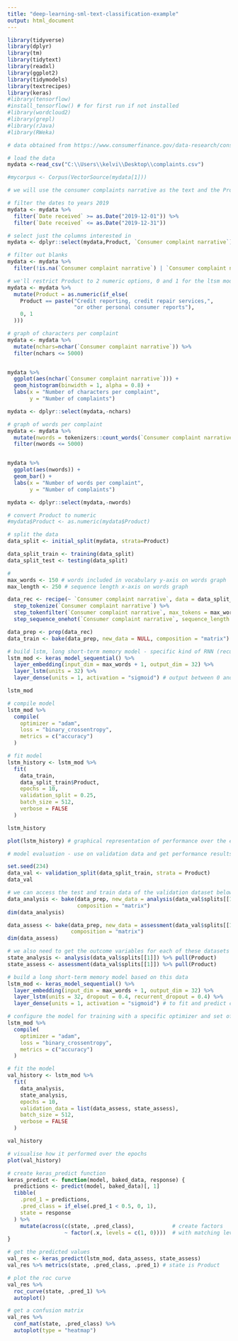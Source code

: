 ---
title: "deep-learning-sml-text-classification-example"
output: html_document
---

``` {r, setup}
library(tidyverse)
library(dplyr)
library(tm)
library(tidytext)
library(readxl)
library(ggplot2)
library(tidymodels)
library(textrecipes)
library(keras)
#library(tensorflow)
#install_tensorflow() # for first run if not installed
#library(wordcloud2)
#library(grepl)
#library(rJava)
#library(RWeka)
```

```{r, echo=FALSE}
# data obtained from https://www.consumerfinance.gov/data-research/consumer-complaints/

# load the data
mydata <-read_csv("C:\\Users\\kelvi\\Desktop\\complaints.csv")

#mycorpus <- Corpus(VectorSource(mydata[1]))

# we will use the consumer complaints narrative as the text and the Product as the category to predict

# filter the dates to years 2019
mydata <- mydata %>%
  filter(`Date received` >= as.Date("2019-12-01")) %>%
  filter(`Date received` <= as.Date("2019-12-31"))

# select just the columns interested in
mydata <- dplyr::select(mydata,Product, `Consumer complaint narrative`)

# filter out blanks
mydata <- mydata %>%
  filter(!is.na(`Consumer complaint narrative`) | `Consumer complaint narrative` != "")

# we'll restrict Product to 2 numeric options, 0 and 1 for the ltsm model
mydata <- mydata %>%
  mutate(Product = as.numeric(if_else(
    Product == paste("Credit reporting, credit repair services,",
                     "or other personal consumer reports"),
    0, 1
  )))

# graph of characters per complaint
mydata <- mydata %>%
  mutate(nchars=nchar(`Consumer complaint narrative`)) %>%
  filter(nchars <= 5000)


mydata %>%
  ggplot(aes(nchar(`Consumer complaint narrative`))) +
  geom_histogram(binwidth = 1, alpha = 0.8) +
  labs(x = "Number of characters per complaint",
       y = "Number of complaints")

mydata <- dplyr::select(mydata,-nchars)

# graph of words per complaint
mydata <- mydata %>%
  mutate(nwords = tokenizers::count_words(`Consumer complaint narrative`)) %>%
  filter(nwords <= 5000)


mydata %>%
  ggplot(aes(nwords)) +
  geom_bar() +
  labs(x = "Number of words per complaint",
       y = "Number of complaints")

mydata <- dplyr::select(mydata,-nwords)

# convert Product to numeric
#mydata$Product <- as.numeric(mydata$Product)

# split the data
data_split <- initial_split(mydata, strata=Product)

data_split_train <- training(data_split)
data_split_test <- testing(data_split)

# 
max_words <- 150 # words included in vocabulary y-axis on words graph
max_length <- 250 # sequence length x-axis on words graph

data_rec <- recipe(~ `Consumer complaint narrative`, data = data_split_train) %>%
  step_tokenize(`Consumer complaint narrative`) %>%
  step_tokenfilter(`Consumer complaint narrative`, max_tokens = max_words) %>%
  step_sequence_onehot(`Consumer complaint narrative`, sequence_length = max_length)

data_prep <- prep(data_rec)
data_train <- bake(data_prep, new_data = NULL, composition = "matrix")

# build lstm, long short-term memory model - specific kind of RNN (recurrent neural network)
lstm_mod <- keras_model_sequential() %>%
  layer_embedding(input_dim = max_words + 1, output_dim = 32) %>%
  layer_lstm(units = 32) %>%
  layer_dense(units = 1, activation = "sigmoid") # output between 0 and 1, hence target needed as 0 or 1

lstm_mod

# compile model
lstm_mod %>%
  compile(
    optimizer = "adam",
    loss = "binary_crossentropy",
    metrics = c("accuracy")
  )

# fit model
lstm_history <- lstm_mod %>%
  fit(
    data_train,
    data_split_train$Product,
    epochs = 10,
    validation_split = 0.25,
    batch_size = 512,
    verbose = FALSE
  )

lstm_history

plot(lstm_history) # graphical representation of performance over the epochs

# model evaluation - use on validation data and get performance results in more familiar ways

set.seed(234)
data_val <- validation_split(data_split_train, strata = Product)
data_val

# we can access the test and train data of the validation dataset below
data_analysis <- bake(data_prep, new_data = analysis(data_val$splits[[1]]),
                      composition = "matrix")
dim(data_analysis)

data_assess <- bake(data_prep, new_data = assessment(data_val$splits[[1]]),
                    composition = "matrix")
dim(data_assess)

# we also need to get the outcome variables for each of these datasets
state_analysis <- analysis(data_val$splits[[1]]) %>% pull(Product)
state_assess <- assessment(data_val$splits[[1]]) %>% pull(Product)

# build a long short-term memory model based on this data
lstm_mod <- keras_model_sequential() %>%
  layer_embedding(input_dim = max_words + 1, output_dim = 32) %>%
  layer_lstm(units = 32, dropout = 0.4, recurrent_dropout = 0.4) %>%
  layer_dense(units = 1, activation = "sigmoid") # to fit and predict class probabilities

# configure the model for training with a specific optimizer and set of metrics
lstm_mod %>%
  compile(
    optimizer = "adam",
    loss = "binary_crossentropy",
    metrics = c("accuracy")
  )

# fit the model
val_history <- lstm_mod %>%
  fit(
    data_analysis,
    state_analysis,
    epochs = 10,
    validation_data = list(data_assess, state_assess),
    batch_size = 512,
    verbose = FALSE
  )

val_history

# visualise how it performed over the epochs
plot(val_history)

# create keras_predict function
keras_predict <- function(model, baked_data, response) {
  predictions <- predict(model, baked_data)[, 1]
  tibble(
    .pred_1 = predictions,
    .pred_class = if_else(.pred_1 < 0.5, 0, 1),
    state = response
  ) %>%
    mutate(across(c(state, .pred_class),            # create factors
                  ~ factor(.x, levels = c(1, 0))))  # with matching levels
}

# get the predicted values
val_res <- keras_predict(lstm_mod, data_assess, state_assess)
val_res %>% metrics(state, .pred_class, .pred_1) # state is Product

# plot the roc curve
val_res %>%
  roc_curve(state, .pred_1) %>%
  autoplot()

# get a confusion matrix
val_res %>%
  conf_mat(state, .pred_class) %>%
  autoplot(type = "heatmap")
```
